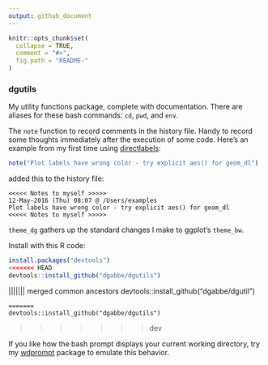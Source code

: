 ```yaml
---
output: github_document
---
```


```r
knitr::opts_chunk$set(
  collapse = TRUE,
  comment = "#>",
  fig.path = "README-"
)
```
### dgutils
My utility functions package, complete with documentation.  There are
 aliases for these bash commands: `cd`, `pwd`, and `env`.

The `note` function to record comments in the history file. Handy to record some
thoughts immediately after the execution of some code.  Here's an example from
my first time using [directlabels](http://directlabels.r-forge.r-project.org/):
```r
note("Plot labels have wrong color - try explicit aes() for geom_dl")
```
added this to the history file:
```
<<<<< Notes to myself >>>>>
12-May-2016 (Thu) 08:07 @ /Users/examples
Plot labels have wrong color - try explicit aes() for geom_dl
<<<<< Notes to myself >>>>>
```

`theme_dg` gathers up the standard changes I make to ggplot's `theme_bw`.

Install with this R code:

```r
install.packages("devtools")
<<<<<<< HEAD
devtools::install_github("dgabbe/dgutils")
```
||||||| merged common ancestors
devtools::install_github("dgabbe/dgutil")
``` 
=======
devtools::install_github("dgabbe/dgutils")
``` 
>>>>>>> dev

If you like how the bash prompt displays your current working directory, try my
[wdprompt](https://github.com/dgabbe/wdprompt) package to emulate this behavior.
